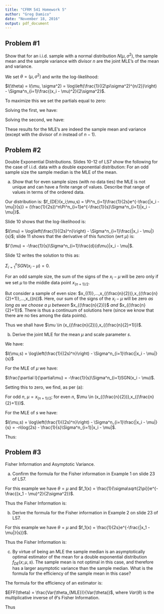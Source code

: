 ```yaml
---
title: "CFRM 541 Homework 5"
author: "Greg Damico"
date: "November 18, 2016"
output: pdf_document
---
```


## Problem \#1

Show that for an i.i.d. sample with a normal distribution $N(\mu, \sigma^2)$, the sample mean and the sample variance with divisor $n$ are the joint MLE's of the mean and variance.

We set $\theta = (\mu, \sigma^2)$ and write the log-likelihood:

$l(\theta) = l(\mu, \sigma^2) = \log\left(\frac{1}{(2\pi\sigma^2)^{n/2}}\right) - \Sigma^n_{i=1}\frac{(x_i - \mu)^2}{2\sigma^2}$.

To maximize this we set the partials equal to zero:

\begin{align}
\frac{\partial}{\partial\mu}\left[\log\left(\frac{1}{(2\pi\sigma^2)^{n/2}}\right) - \Sigma^n_{i=1}\frac{(x_i - \mu)^2}{2\sigma^2}\right] &= 0 \\
\frac{\partial}{\partial\sigma^2}\left[\log\left(\frac{1}{(2\pi\sigma^2)^{n/2}}\right) - \Sigma^n_{i=1}\frac{(x_i - \mu)^2}{2\sigma^2}\right] &= 0.
\end{align}

Solving the first, we have:

\begin{align}
\frac{\partial}{\partial\mu}\left[\log\left(\frac{1}{(2\pi\sigma^2)^{n/2}}\right) - \Sigma^n_{i=1}\frac{(x_i - \mu)^2}{2\sigma^2}\right] &= 0 \\
0 + \frac{2}{2\sigma^2}\Sigma^n_{i=1}(x_i - \mu) &= 0 \\
\frac{1}{\sigma^2}\left(\Sigma^n_{i=1}x_i - n\mu\right) &= 0 \\
\mu &= \frac{1}{n}\Sigma^n_{i=1}x_i.
\end{align}

Solving the second, we have:

\begin{align}
\frac{\partial}{\partial\sigma^2}\left[\log\left(\frac{1}{(2\pi\sigma^2)^{n/2}}\right) - \Sigma^n_{i=1}\frac{(x_i - \mu)^2}{2\sigma^2}\right] &= 0 \\
(2\pi\sigma^2)^{n/2}(-\frac{n}{2})(2\pi\sigma^2)^{-\frac{n}{2}-1}(2\pi) + \frac{\Sigma^n_{i=1}(x_i - \mu)^2}{2\sigma^4} &= 0 \\
-\frac{n}{2\sigma^2} + \frac{\Sigma^n_{i=1}(x_i - \mu)^2}{2\sigma^4} &= 0 \\
-\frac{n\sigma^2}{2\sigma^4} + \frac{\Sigma^n_{i=1}(x_i - \mu)^2}{2\sigma^4} &= 0 \\
\sigma^2 &= \frac{1}{n}\Sigma^n_{i=1}(x_i - \mu)^2.
\end{align}

These results for the MLE's are indeed the sample mean and variance (except with the divisor of $n$ instead of $n-1$).

## Problem \#2

Double Exponential Distributions. Slides 10-12 of LS7 show the following for the case of i.i.d. data with a double exponential distribution: For an odd sample size the sample median is the MLE of the mean.

a. Show that for even sample sizes (with no data ties) the MLE is not unique and can have a finite range of values. Describe that range of values in terms of the ordered data.

Our distribution is: $f_{DE}(x_i;\mu,s) = \Pi^n_{i=1}\frac{1}{2s}e^{-\frac{|x_i - \mu|}{s}} = (\frac{1}{2s})^n\Pi^n_{i=1}e^{-\frac{1}{s}\Sigma^n_{i=1}|x_i - \mu|}$.

Slide 10 shows that the log-likelihood is:

$l(\mu) = \log\left(\frac{1}{(2s)^n}\right) - \Sigma^n_{i=1}\frac{|x_i - \mu|}{s}$; slide 11 shows that the derivative of this function (wrt $\mu$) is:

$l'(\mu) = -\frac{1}{s}\Sigma^n_{i=1}\frac{d}{d\mu}|x_i - \mu|$.

Slide 12 writes the solution to this as:

$\Sigma^n_{i=1}SGN(x_i - \mu) = 0$.

For an odd sample size, the sum of the signs of the $x_i - \mu$ will be zero only if we set $\mu$ to the middle data point $x_{(n+1)/2}$.

But consider a sample of even size: $x_{(1)},...,x_{(\frac{n}{2})},x_{(\frac{n}{2}+1)},...,x_{(n)}$. Here, our sum of the signs of the $x_i - \mu$ will be zero _as long as we choose a $\mu$ between_ $x_{(\frac{n}{2})}$ _and_ $x_{(\frac{n}{2}+1)}$. There is thus a continuum of solutions here (since we know that there are no ties among the data points).

Thus we shall have $\mu \in (x_{(\frac{n}{2})},x_{(\frac{n}{2}+1)})$.

b. Derive the joint MLE for the mean $\mu$ and scale parameter $s$.

We have:

$l(\mu,s) = \log\left(\frac{1}{(2s)^n}\right) - \Sigma^n_{i=1}\frac{|x_i - \mu|}{s}$

For the MLE of $\mu$ we have:

$\frac{\partial l}{\partial\mu} = -\frac{1}{s}\Sigma^n_{i=1}SGN(x_i - \mu)$.

Setting this to zero, we find, as per (a):

For odd $n$, $\mu = x_{(n+1)/2}$; for even $n$, $\mu \in (x_{(\frac{n}{2})},x_{(\frac{n}{2}+1)})$.

For the MLE of $s$ we have:

$l(\mu,s) = \log\left(\frac{1}{(2s)^n}\right) - \Sigma^n_{i=1}\frac{|x_i - \mu|}{s} = -n\log(2s) - \frac{1}{s}\Sigma^n_{i=1}|x_i - \mu|$.

Thus:

\begin{align}
\frac{\partial l}{\partial s} = -\frac{n}{s} + \frac{\Sigma^n_{i=1}|x_i - \mu|}{s^2} &= 0 \\
-\frac{ns}{s^2} + \frac{\Sigma^n_{i=1}|x_i - \mu|}{s^2} &= 0 \\
s &= \frac{\Sigma^n_{i=1}|x_i - \mu|}{n}.
\end{align}

## Problem \#3

Fisher Information and Asymptotic Variance.

a. Confirm the formula for the Fisher information in Example 1 on slide 23 of LS7.

For this example we have $\theta = \mu$ and $f_1(x) = \frac{1}{\sigma\sqrt{2\pi}}e^{-\frac{(x_1 - \mu)^2}{2\sigma^2}}$.

Thus the Fisher Information is:

\begin{align}
I(\mu) &= E\left[\left(\frac{\partial}{\partial\mu}\left[\log\left(\frac{1}{\sigma\sqrt{2\pi}}e^{-\frac{(x_1 - \mu)^2}{2\sigma^2}}\right)\right]\right)^2\right] \\
&= E\left[\left(0 - \frac{\partial}{\partial\mu}\left[\frac{(x_1 - \mu)^2}{2\sigma^2}\right]\right)^2\right] \\
&= E\left[\left(\frac{\partial}{\partial\mu}\left[\frac{-1}{2\sigma^2}(x_1 - \mu)^2\right]\right)^2\right] \\
&= E\left[\left(\frac{1}{\sigma^2}(x_1 - \mu)\right)^2\right] \\
&= \frac{1}{\sigma^4}E[(x_1 - \mu)^2] \\
&= \frac{1}{\sigma^4}\sigma^2 \\
&= \frac{1}{\sigma^2}.
\end{align}

b. Derive the formula for the Fisher information in Example 2 on slide 23 of LS7.

For this example we have $\theta = \mu$ and $f_1(x) = \frac{1}{2s}e^{-\frac{|x_1 - \mu|}{s}}$.

Thus the Fisher Information is:

\begin{align}
I(\mu) &= E\left[\left(\frac{\partial}{\partial\mu}\left[\log\left(\frac{1}{2s}e^{-\frac{|x_i - \mu|}{s}}\right)\right]\right)^2\right] \\
&= E\left[\left(0 -\frac{1}{s}\frac{\partial}{\partial\mu}|x_1 - \mu|\right)^2\right] \\
&= E\left[\left(\frac{1}{s}SGN(x_1 - \mu)\right)^2\right] \\
&= \frac{1}{s^2}E[SGN(x_1 - \mu)^2] \\
&= \frac{1}{s^2}.
\end{align}

c. By virtue of being an MLE the sample median is an asymptotically optimal estimator of
the mean for a double exponential distribution $f_{DE}(x;\mu,s)$. The sample mean is not
optimal in this case, and therefore has a larger asymptotic variance than the sample median. What is the formula for the efficiency of the sample mean in this case?

The formula for the efficiency of an estimator is:

$EFF(\theta) = \frac{Var(\theta_{MLE})}{Var(\theta)}$, where $Var(\theta)$ is the multiplicative inverse of $\theta$'s Fisher Information.

Thus

\begin{align}
EFF(\bar{x}) &= \frac{Var(MED(x))}{Var(\bar{x})} \\
&= \frac{I(\bar{x})}{I(MED(x))} \\
&= s^2*I(\bar{x}) \\
&= s^2\left(\frac{\partial}{\partial\bar{x}}\left[\log\left(\frac{1}{2s}e^{-\frac{|x_1 - \mu|}{s}}\right)\right]\right)^2 \\
&= \left(s\frac{\partial}{\partial\bar{x}}\left[\log\left(\frac{1}{2s}\right) - \frac{|x_1 - \mu|}{s}\right]\right)^2.
\end{align}
